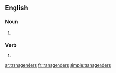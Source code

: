 ==English==

===Noun===
{{head|en|plural}}

# {{plural of|transgender|lang=en|nocat=1}}

===Verb===
{{head|en}}

# {{en-third-person singular of|transgender}}

[[ar:transgenders]]
[[fr:transgenders]]
[[simple:transgenders]]